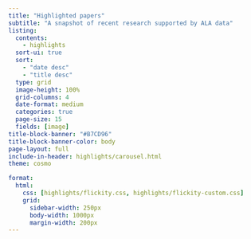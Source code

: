 ```yaml
---
title: "Highlighted papers"
subtitle: "A snapshot of recent research supported by ALA data"
listing:
  contents: 
    - highlights
  sort-ui: true
  sort: 
    - "date desc"
    - "title desc"
  type: grid
  image-height: 100%
  grid-columns: 4
  date-format: medium
  categories: true
  page-size: 15
  fields: [image]
title-block-banner: "#B7CD96"
title-block-banner-color: body
page-layout: full
include-in-header: highlights/carousel.html
theme: cosmo

format: 
  html: 
    css: [highlights/flickity.css, highlights/flickity-custom.css]
    grid:
      sidebar-width: 250px
      body-width: 1000px
      margin-width: 200px
---
```


